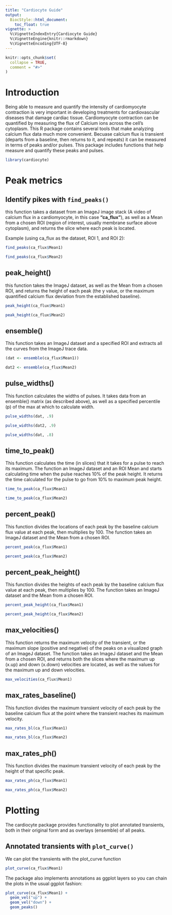 ```yaml
---
title: "Cardiocyte Guide"
output: 
  BiocStyle::html_document:
    toc_float: true
vignette: >
  %\VignetteIndexEntry{Cardiocyte Guide}
  %\VignetteEngine{knitr::rmarkdown}
  %\VignetteEncoding{UTF-8}
---
```


```r
knitr::opts_chunk$set(
  collapse = TRUE,
  comment = "#>"
)
```

# Introduction

Being able to measure and quantify the intensity of cardiomyocyte contraction is very important in developing treatments for cardiovascular diseases that damage cardiac tissue. Cardiomyocyte contraction can be quantified by measuring the flux of Calcium ions across the cell's cytoplasm. This R package contains several tools that make analyzing calcium flux data much more convenient. Becuase calcium flux is transient (departs from a baseline, then returns to it, and repeats) it can be measured in terms of peaks and/or pulses. This package includes functions that help measure and quantify these peaks and pulses. 


```r
library(cardiocyte)
```

# Peak metrics

## Identify pikes with `find_peaks()`

this function takes a dataset from an ImageJ image stack (A video of calcium flux in a cardiomyocyte, in this case **"ca_flux"**), as well as a Mean from a chosen ROI (region of interest, usually membrane surface above cytoplasm), and returns the slice where each peak is located. 

Example (using ca_flux as the dataset, ROI 1, and ROI 2): 
```r

find_peaks(ca_flux$Mean1)

find_peaks(ca_flux$Mean2)
```


## peak_height()

this function takes the ImageJ dataset, as well as the Mean from a chosen ROI, and returns the height of each peak (the y value, or the maximum quantified calcium flux deviation from the established baseline). 

```r
peak_height(ca_flux$Mean1)

peak_height(ca_flux$Mean2)
```
## ensemble()

This function takes an ImageJ dataset and a specified ROI and extracts all the curves from the ImageJ trace data. 

```r
(dat <- ensemble(ca_flux$Mean1))

dat2 <- ensemble(ca_flux$Mean2)
```

## pulse_widths()

This function calculates the widths of pulses. It takes data from an ensemble() matrix (as described above), as well as a specified percentile (p) of the max at which to calculate width. 

```r
pulse_widths(dat, .9)

pulse_widths(dat2, .9)

pulse_widths(dat, .8)
```

## time_to_peak()

This function calculates the time (in slices) that it takes for a pulse to reach its maximum. The function an ImageJ dataset and an ROI Mean and starts calculating time when the pulse reaches 10% of the peak height. It returns the time calculated for the pulse to go from 10% to maximum peak height. 

```r
time_to_peak(ca_flux$Mean1)

time_to_peak(ca_flux$Mean2)
```

## percent_peak()

This function divides the locations of each peak by the baseline calcium flux value at each peak, then multiplies by 100. The function takes an ImageJ dataset and the Mean from a chosen ROI. 

```r
percent_peak(ca_flux$Mean1)

percent_peak(ca_flux$Mean2)
```

## percent_peak_height()

This function divides the heights of each peak by the baseline calcium flux value at each peak, then multiplies by 100. The function takes an ImageJ dataset and the Mean from a chosen ROI. 

```r
percent_peak_height(ca_flux$Mean1)

percent_peak_height(ca_flux$Mean2)
```


## max_velocities()

This function returns the maximum velocity of the transient, or the maximum slope (positive and negative) of the peaks on a visualized graph of an ImageJ dataset. The function takes an ImageJ dataset and the Mean from a chosen ROI, and returns both the slices where the maximum up (x.up) and down (x.down) velocities are located, as well as the values for the maximum up and down velocities. 

```r
max_velocities(ca_flux$Mean1)

```

## max_rates_baseline()

This function divides the maximum transient velocity of each peak by the baseline calcium flux at the point where the transient reaches its maximum velocity. 

```r
max_rates_bl(ca_flux$Mean1)

max_rates_bl(ca_flux$Mean2)
```

## max_rates_ph()

This function divides the maximum transient velocity of each peak by the height of that specific peak. 

```r
max_rates_ph(ca_flux$Mean1)

max_rates_ph(ca_flux$Mean2)
```

# Plotting

The cardiocyte package provides functionality to plot annotated transients, 
both in their original form and as overlays (ensemble) of all peaks.

## Annotated transients with `plot_curve()`

We can plot the transients with the plot_curve function

```r
plot_curve(ca_flux$Mean1)
```

The package also implements annotations as ggplot layers so you can chain the 
plots in the usual ggplot fashion:

```r
plot_curve(ca_flux$Mean1) +
  geom_vel("up") +
  geom_vel("down") +
  geom_peaks()

```
